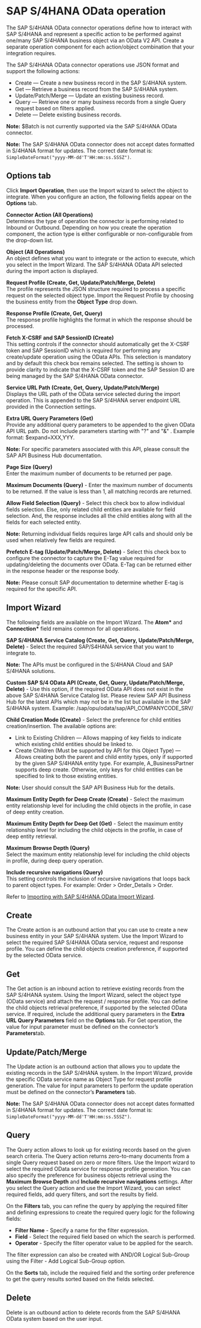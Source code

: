 

# SAP S/4HANA OData operation

<head>
  <meta name="guidename" content="Integration"/>
  <meta name="context" content="GUID-ed5c16d9-4551-424a-ae93-1e7efc8062bf"/>
</head>


The SAP S/4HANA OData connector operations define how to interact with SAP S/4HANA and represent a specific action to be performed against one/many SAP S/4HANA business object via an OData V2 API. Create a separate operation component for each action/object combination that your integration requires.

The SAP S/4HANA OData connector operations use JSON format and support the following actions:

-   Create — Create a new business record in the SAP S/4HANA system.
-   Get — Retrieve a business record from the SAP S/4HANA system.
-   Update/Patch/Merge — Update an existing business record.
-   Query — Retrieve one or many business records from a single Query request based on filters applied.
-   Delete — Delete existing business records.

**Note:** $Batch is not currently supported via the SAP S/4HANA OData connector.

**Note:** The SAP S/4HANA OData connector does not accept dates formatted in S/4HANA format for updates. The correct date format is: `SimpleDateFormat("yyyy-MM-dd'T'HH:mm:ss.SSSZ")`.

## Options tab

Click **Import Operation**, then use the Import wizard to select the object to integrate. When you configure an action, the following fields appear on the **Options** tab.



**Connector Action \(All Operations\)**   
Determines the type of operation the connector is performing related to Inbound or Outbound. Depending on how you create the operation component, the action type is either configurable or non-configurable from the drop-down list.

**Object \(All Operations\)**   
An object defines what you want to integrate or the action to execute, which you select in the Import Wizard. The SAP S/4HANA OData API selected during the import action is displayed.

**Request Profile \(Create, Get, Update/Patch/Merge, Delete\)**   
The profile represents the JSON structure required to process a specific request on the selected object type. Import the Request Profile by choosing the business entity from the **Object Type** drop down.

**Response Profile \(Create, Get, Query\)**   
The response profile highlights the format in which the response should be processed.

<TrackingDirection />

<ReturnErrRes />


**Fetch X-CSRF and SAP SessionID \(Create\)**   
This setting controls if the connector should automatically get the X-CSRF token and SAP SessionID which is required for performing any create/update operation using the OData APIs. This selection is mandatory and by default this check box remains selected. The setting is shown to provide clarity to indicate that the X-CSRF token and the SAP Session ID are being managed by the SAP S/4HANA OData connector.

**Service URL Path \(Create, Get, Query, Update/Patch/Merge\)**   
Displays the URL path of the OData service selected during the import operation. This is appended to the SAP S/4HANA server endpoint URL provided in the Connection settings.

**Extra URL Query Parameters \(Get\)**   
Provide any additional query parameters to be appended to the given OData API URL path. Do not include parameters starting with "?" and "&" . Example format: $expand=XXX,YYY.

**Note:** For specific parameters associated with this API, please consult the SAP API Business Hub documentation.

**Page Size \(Query\)**    
Enter the maximum number of documents to be returned per page.

**Maximum Documents \(Query\)** - 
Enter the maximum number of documents to be returned. If the value is less than 1, all matching records are returned.

**Allow Field Selection \(Query\)** - 
Select this check box to allow individual fields selection. Else, only related child entities are available for field selection. And, the response includes all the child entities along with all the fields for each selected entity.

**Note:** Returning individual fields requires large API calls and should only be used when relatively few fields are required.

**Prefetch E-tag \(Update/Patch/Merge, Delete\)** - 
Select this check box to configure the connector to capture the E-Tag value required for updating/deleting the documents over OData. E-Tag can be returned either in the response header or the response body.

**Note:** Please consult SAP documentation to determine whether E-tag is required for the specific API.

## Import Wizard

The following fields are available on the Import Wizard. The **Atom\*** and **Connection\*** field remains common for all operations.



**SAP S/4HANA Service Catalog \(Create, Get, Query, Update/Patch/Merge, Delete\)** - 
Select the required SAP/S4HANA service that you want to integrate to.

**Note:** The APIs must be configured in the S/4HANA Cloud and SAP S/4HANA solutions.

**Custom SAP S/4 OData API \(Create, Get, Query, Update/Patch/Merge, Delete\)** - 
Use this option, if the required OData API does not exist in the above SAP S/4HANA Service Catalog list. Please review SAP API Business Hub for the latest APIs which may not be in the list but available in the SAP S/4HANA system. Example: /sap/opu/odata/sap/API\_COMPANYCODE\_SRV/

**Child Creation Mode \(Create\)** - 
Select the preference for child entities creation/insertion. The available options are:

-   Link to Existing Children — Allows mapping of key fields to indicate which existing child entities should be linked to.
-   Create Children \(Must be supported by API for this Object Type\) — Allows creating both the parent and child entity types, only if supported by the given SAP S/4HANA entity type. For example, A\_BusinessPartner supports deep create. Otherwise, only keys for child entities can be specified to link to those existing entities.

**Note:** User should consult the SAP API Business Hub for the details.

**Maximum Entity Depth for Deep Create \(Create\)** - 
Select the maximum entity relationship level for including the child objects in the profile, in case of deep entity creation.

**Maximum Entity Depth for Deep Get \(Get\)** - 
Select the maximum entity relationship level for including the child objects in the profile, in case of deep entity retrieval.

**Maximum Browse Depth \(Query\)**   
Select the maximum entity relationship level for including the child objects in profile, during deep query operation.

**Include recursive navigations \(Query\)**   
This setting controls the inclusion of recursive navigations that loops back to parent object types. For example: Order \> Order\_Details \> Order.

Refer to [Importing with SAP S/4HANA OData Import Wizard](int-importing_with_SAP_S4HANA_OData_Import_Wizard_bf587952-a3f0-4adc-849c-8429b07de6ac.md).

## Create

The Create action is an outbound action that you can use to create a new business entity in your SAP S/4HANA system. Use the Import Wizard to select the required SAP S/4HANA OData service, request and response profile. You can define the child objects creation preference, if supported by the selected OData service.

## Get

The Get action is an inbound action to retrieve existing records from the SAP S/4HANA system. Using the Import Wizard, select the object type \(OData service\) and attach the request / response profile. You can define the child objects retrieval preference, if supported by the selected OData service. If required, include the additional query parameters in the **Extra URL Query Parameters** field on the **Options** tab. For Get operation, the value for input parameter must be defined on the connector’s **Parameters**tab.

## Update/Patch/Merge

The Update action is an outbound action that allows you to update the existing records in the SAP S/4HANA system. In the Import Wizard, provide the specific OData service name as Object Type for request profile generation. The value for input parameters to perform the update operation must be defined on the connector’s **Parameters** tab.

**Note:** The SAP S/4HANA OData connector does not accept dates formatted in S/4HANA format for updates. The correct date format is: `SimpleDateFormat("yyyy-MM-dd'T'HH:mm:ss.SSSZ")`.

## Query

The Query action allows to look up for existing records based on the given search criteria. The Query action returns zero-to-many documents from a single Query request based on zero or more filters. Use the Import wizard to select the required OData service for response profile generation. You can also specify the preference for business objects retrieval using the **Maximum Browse Depth** and **Include recursive navigations** settings. After you select the Query action and use the Import Wizard, you can select required fields, add query filters, and sort the results by field.

On the **Filters** tab, you can refine the query by applying the required filter and defining expressions to create the required query logic for the following fields:

-   **Filter Name** -  Specify a name for the filter expression.
-   **Field** -  Select the required field based on which the search is performed.
-   **Operator** -  Specify the filter operator value to be applied for the search.

The filter expression can also be created with AND/OR Logical Sub-Group using the Filter - Add Logical Sub-Group option.

On the **Sorts** tab, include the required field and the sorting order preference to get the query results sorted based on the fields selected.

## Delete

Delete is an outbound action to delete records from the SAP S/4HANA OData system based on the user input.

<OperationEnd />